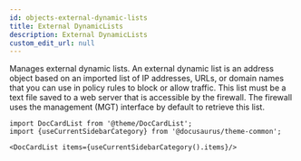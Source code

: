 ```yaml
---
id: objects-external-dynamic-lists
title: External DynamicLists
description: External DynamicLists
custom_edit_url: null
---
```




Manages external dynamic lists. An external dynamic list  is an address object based on an
imported list of IP addresses, URLs, or domain names that you can use
in policy rules to block or allow traffic. This list must be a text file
saved to a web server that is accessible by the firewall. The firewall
uses the management (MGT) interface by default to retrieve this list.




```mdx-code-block
import DocCardList from '@theme/DocCardList';
import {useCurrentSidebarCategory} from '@docusaurus/theme-common';

<DocCardList items={useCurrentSidebarCategory().items}/>
```
      